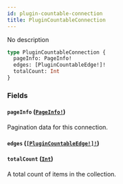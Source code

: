 ```yaml
---
id: plugin-countable-connection
title: PluginCountableConnection
---
```


No description

```graphql
type PluginCountableConnection {
  pageInfo: PageInfo!
  edges: [PluginCountableEdge!]!
  totalCount: Int
}
```

### Fields

#### `pageInfo` ([`PageInfo!`](/developer/api-reference/objects/page-info))

Pagination data for this connection.

#### `edges` ([`[PluginCountableEdge!]!`](/developer/api-reference/objects/plugin-countable-edge))

#### `totalCount` ([`Int`](/developer/api-reference/scalars/int))

A total count of items in the collection.
